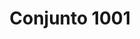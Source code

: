 ---
  title: Conjunto 1001
  slug: conjunto-1001
  year: '2022'
  excerpt: LoremIpsum
  location: Guadalajara, Jalisco
  variant: project
  embeddedImages:
    - C1001_01.jpg
    - C1001_02.jpg
    - C1001_03.jpg    
    - C1001_04.jpg    
    - C1001_05.jpg    
    - C1001_06.jpg
    - C1001_07.jpg
    - C1001_08.jpg
    - C1001_09.jpg    
    - C1001_10.jpg    
---